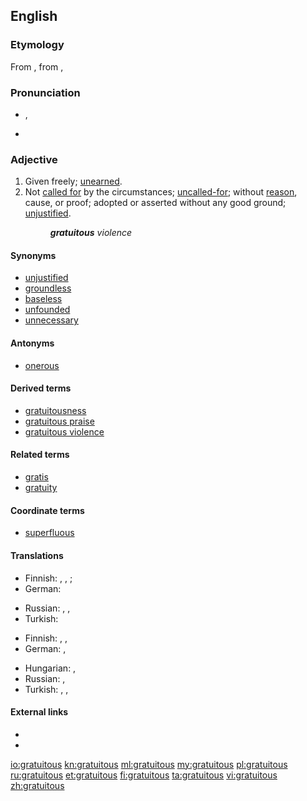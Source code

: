 ==English==

===Etymology===
From {{etyl|la}} {{term|gratuitus||free|lang=la}}, from {{etyl|la}} {{term|gratia||favor|lang=la}}, {{term|gratus||showing favor|lang=la}}

===Pronunciation===
* {{a|UK}} {{IPA|/ɡɹəˈtjuː.ɪt.əs/}}, {{X-SAMPA|/gr@"tjU.It.Vs/}}
* {{audio|en-us-gratuitous.ogg|Audio (US)}}

===Adjective===
{{en-adj}}

# Given freely; [[unearned]].
# Not [[call for|called for]] by the circumstances; [[uncalled-for]]; without [[reason]], cause, or proof; adopted or asserted without any good ground; [[unjustified]].
#: '''''gratuitous''' violence''

====Synonyms====
* [[unjustified]]
* [[groundless]]
* [[baseless]]
* [[unfounded]]
* [[unnecessary]]

====Antonyms====
* [[onerous]]

====Derived terms====
* [[gratuitousness]]
* [[gratuitous praise]]
* [[gratuitous violence]]

====Related terms====
* [[gratis]]
* [[gratuity]]

====Coordinate terms====
* [[superfluous]] <!-- and others thereat -->

====Translations====
{{trans-top|given freely}}
* Finnish: {{t+|fi|ilmainen}},  {{t|fi|pyyteetön}}, {{t|fi|ansaitsematon}}; {{t|fi|vastikkeeton}}
* German: {{t|de|gratis}}
{{trans-mid}}
* Russian: {{t+|ru|бесплатный}}, {{t|ru|безвозмездный}}, {{t|ru|незаслуженный}}
* Turkish: {{t|tr|ücretsiz}}
{{trans-bottom}}

{{trans-top|not called for by the circumstances}}
* Finnish: {{t+|fi|tarpeeton}},  {{t+|fi|perusteeton}},  {{t+|fi|aiheeton}}
* German: {{t|de|unnötig}}, {{t|de|überflüssig}}
{{trans-mid}}
* Hungarian: {{t|hu|indokolatlan}}, {{t|hu|fölösleges}}
* Russian: {{t|ru|беспричинный}}, {{t|ru|необоснованный}}
* Turkish: {{t|tr|fuzuli|tr=fuzu:li:}}, {{t|tr|gereksiz}}, {{t|tr|lüzumsuz}}
{{trans-bottom}}

====External links====
* {{R:Webster 1913}}
* {{R:Century 1911}}

[[io:gratuitous]]
[[kn:gratuitous]]
[[ml:gratuitous]]
[[my:gratuitous]]
[[pl:gratuitous]]
[[ru:gratuitous]]
[[et:gratuitous]]
[[fi:gratuitous]]
[[ta:gratuitous]]
[[vi:gratuitous]]
[[zh:gratuitous]]